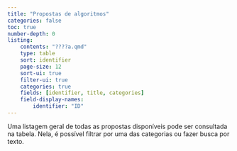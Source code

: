 ```yaml
---
title: "Propostas de algoritmos"
categories: false
toc: true
number-depth: 0
listing: 
    contents: "????a.qmd"
    type: table
    sort: identifier
    page-size: 12
    sort-ui: true
    filter-ui: true
    categories: true
    fields: [identifier, title, categories]
    field-display-names:
        identifier: "ID"
---
```


Uma listagem geral de todas as propostas disponíveis pode ser consultada na tabela. Nela, é possível filtrar por uma das categorias ou fazer busca por texto.
